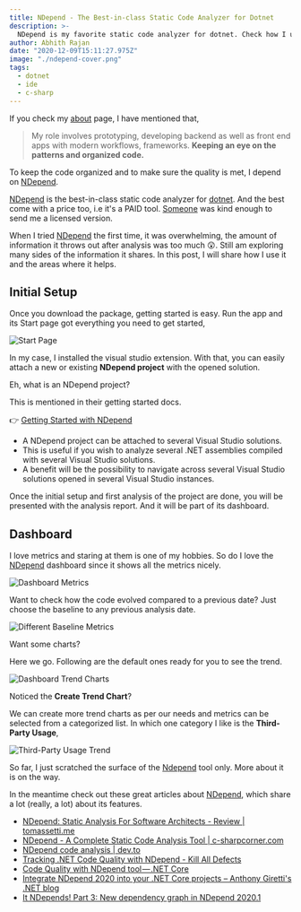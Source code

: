 ```yaml
---
title: NDepend - The Best-in-class Static Code Analyzer for Dotnet
description: >-
  NDepend is my favorite static code analyzer for dotnet. Check how I use it.
author: Abhith Rajan
date: "2020-12-09T15:11:27.975Z"
image: "./ndepend-cover.png"
tags:
  - dotnet
  - ide
  - c-sharp
---
```


If you check my [about](/about/) page, I have mentioned that,

> My role involves prototyping, developing backend as well as front end apps with modern workflows, frameworks. **Keeping an eye on the patterns and organized code.**

To keep the code organized and to make sure the quality is met, I depend on [NDepend][1].

[NDepend][1] is the best-in-class static code analyzer for [dotnet](/topics/dotnet/). And the best come with a price too, i.e it's a PAID tool. [Someone](https://www.linkedin.com/in/patrick-smacchia-b0123110/) was kind enough to send me a licensed version.

When I tried [NDepend][1] the first time, it was overwhelming, the amount of information it throws out after analysis was too much 😲.
Still am exploring many sides of the information it shares. In this post, I will share how I use it and the areas where it helps.

## Initial Setup

Once you download the package, getting started is easy. Run the app and its Start page got everything you need to get started,

![Start Page](../../static/img/blog/ndepend-the-best-in-class-static-code-analyzer-for-dotnet/startpage_censored.jpg)

In my case, I installed the visual studio extension. With that, you can easily attach a new or existing **NDepend project** with the opened solution.

Eh, what is an NDepend project?

This is mentioned in their getting started docs.

:point_right: [Getting Started with NDepend](https://www.ndepend.com/docs/getting-started-with-ndepend)

- A NDepend project can be attached to several Visual Studio solutions.
- This is useful if you wish to analyze several .NET assemblies compiled with several Visual Studio solutions.
- A benefit will be the possibility to navigate across several Visual Studio solutions opened in several Visual Studio instances.

Once the initial setup and first analysis of the project are done, you will be presented with the analysis report. And it will be part of its dashboard.

## Dashboard

I love metrics and staring at them is one of my hobbies. So do I love the [NDepend][1] dashboard since it shows all the metrics nicely.

![Dashboard Metrics](../../static/img/blog/ndepend-the-best-in-class-static-code-analyzer-for-dotnet/dashboard-1_censored.jpg)

Want to check how the code evolved compared to a previous date?
Just choose the baseline to any previous analysis date.

![Different Baseline Metrics](../../static/img/blog/ndepend-the-best-in-class-static-code-analyzer-for-dotnet/dashboard-diff-baseline_censored.jpg)

Want some charts?

Here we go. Following are the default ones ready for you to see the trend.

![Dashboard Trend Charts](../../static/img/blog/ndepend-the-best-in-class-static-code-analyzer-for-dotnet/dashboard-2.jpg)

Noticed the **Create Trend Chart**?

We can create more trend charts as per our needs and metrics can be selected from a categorized list. In which one category I like is the **Third-Party Usage**,

![Third-Party Usage Trend](../../static/img/blog/ndepend-the-best-in-class-static-code-analyzer-for-dotnet/Third-Party-Trend.jpg)

So far, I just scratched the surface of the [Ndepend][1] tool only. More about it is on the way.

In the meantime check out these great articles about [NDepend][1], which share a lot (really, a lot) about its features.

- [NDepend: Static Analysis For Software Architects - Review | tomassetti.me](https://tomassetti.me/ndepend/)
- [NDepend - A Complete Static Code Analysis Tool | c-sharpcorner.com](https://www.c-sharpcorner.com/article/ndepend-a-complete-static-code-analysis-tool/)
- [NDepend code analysis | dev.to](https://dev.to/chris_mckelt/ndepend-code-analysis-415a)
- [Tracking .NET Code Quality with NDepend - Kill All Defects](https://killalldefects.com/2019/11/02/tracking-dotnet-code-quality-with-ndepend/)
- [Code Quality with NDepend tool — .NET Core](https://medium.com/@alexandre.malavasi/code-quality-with-ndepend-tool-net-core-854ec070b47d)
- [Integrate NDepend 2020 into your .NET Core projects – Anthony Giretti's .NET blog](https://anthonygiretti.com/2020/05/09/integrate-ndepend-2020-into-your-net-core-projects/)
- [It NDepends! Part 3: New dependency graph in NDepend 2020.1](https://surfingthecode.com/it-ndepends-part-3-new-dependency-graph-in-ndepend-2020.1/)

[1]: https://www.ndepend.com/
